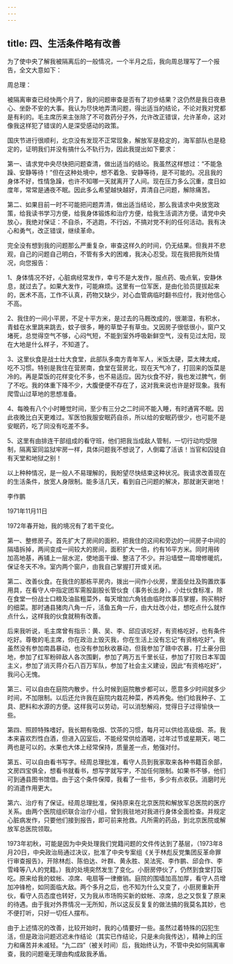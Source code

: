```yaml
---
---
---
```

title: 四、生活条件略有改善
---




为了使中央了解我被隔离后的一般情况，一个半月之后，我向周总理写了一个报告，全文大意如下：

周总理：

被隔离审查已经快两个月了，我的问题审查是否有了初步结果？这仍然是我日夜悬心、坐卧不安的大事。我认为尽快地弄清问题，得出适当的结论，不论对我对党都是有利的。毛主席历来主张除了不可救药分子外，允许改正错误，允许革命，这对像我这样犯了错误的人是深受感动的政策。

国庆节进行很顺利，北京没有发现不正常现象，解放军是稳定的，海军部队也是稳定的，证明我们并没有搞什么不轨行为，因此我提出如下要求：

第一、请求党中央尽快把问题查清，做出适当的结论。我虽然这样想过：“不能急躁、安静等待！”但在这种处境中，想不着急、安静等待，是不可能的。况且我的身体不好，性情急躁，也许不知哪一天就离开了人间。现在压力多么沉重，度日如度年，常常是通夜不眠。因此多么希望越快越好，弄清自己问题，解除痛苦。

第二、如果目前一时不可能把问题弄清，做出适当结论，那么我请求中央放宽政策，给我读书学习方便，给我身体锻炼和治疗方便，给我生活调济方便。请党中央放心，我绝对保证：不自杀，不逃跑，不行凶，不搞对党不利的任何活动。我有决心和勇气，改正错误，继续革命。

完全没有想到我的问题那么严重复杂，审查这样久的时间，仍无结果。但我并不悲观，自己的问题自己明白，不管有多大的困难，我决心忍受。现在我把我所处情况，向您报告：

1、身体情况不好，心脏病经常发作，幸亏不是大发作，服点药、吸点氧，安静休息，就过去了。如果大发作，可能麻烦。这里有一位军医，是由化验员提拔起来的，医术不高，工作不认真，药物又缺少，对心血管病临时翻书应付，我对他信心不高。

2、我住的一间小平房，不足十平方米，是过去的马厩改成的，很潮湿，有积水，青蛙在水里跳来跳去，蚊子很多，睡的草垫子有草虫。又因房子很低很小，窗户又堵死，总觉得空气不够，心闷气短，不能到室外呼吸新鲜空气，没有见过太阳，现在大地是什么样子，不知道了。

3、这里伙食是战士灶大食堂，此部队多南方青年军人，米饭太硬，菜太辣太咸，吃不习惯。特别是我住在营房南，食堂在营房北，现在天气冷了，打回来的饭菜是冷的。再是菜饭的花样变化不多，也不易适应。因为伙食不好，我也发过脾气，倒了不吃。我的体重下降不少，大腹便便不存在了，这对我来说也许是好现象。我有爬雪山过草地的思想准备。

4、每晚有八个小时睡觉时间，至少有三分之二时间不能入睡，有时通宵不眠。因此夜晚比白天更难过。军医怕我服安眠药自杀，所以给的安眠药很少，也可能不是安眠药，吃了同没有吃差不多。

5、这里有由排连干部组成的看守班，他们把我当成敌人管制，一切行动均受限制，隔离室同监狱牢房一样，具体问题我不想说了，人倒霉了活该！当官和囚徒自有天堂和地狱之别！

以上种种情况，是一般人不易理解的，我盼望尽快结束这种状况。我请求改善现在的生活条件，放宽人身限制。能多活几天，看到自己问题的解决，那就谢天谢地！

李作鹏

1971年11月11日

1972年春开始，我的境况有了若干变化。

第一、整修房子。首先扩大了房间的面积，把我住的这间和旁边的一间房子中间的隔墙拆掉，两间变成一间较大的房间，面积扩大一倍，约有16平方米。同时用砖加高地基，再铺上一层水泥，使地面干燥、整洁了不少。并沿墙壁一周增修暖炕，保证冬天不冷。室内两个窗户，由我自己掌握打开或关闭。

第二、改善伙食。在我住的那栋平房内，拨出一间作小伙房，里面垒灶及购置炊事用具，在看守人中指定团军需股副股长管伙食（事务长出身）。小灶伙食标准，除在食堂一份战士口粮及油盐粗菜外，每天增加六角钱由临时炊事员掌握，购买稍好的细菜。那时通县猪肉八角一斤，活鱼五角一斤，由大灶改小灶，想吃点什么就作点什么，这样我的伙食就稍有改善。

后来我听说，毛主席曾有指示：黄、吴、李、邱应该吃好，有资格吃好，也有条件吃好。尊敬的毛主席，你在政治上毁灭我，你在生活上没有忘记“有资格吃好”。我虽然没有参加南昌暴动，也没有参加秋收暴动，但我参加了赣中农暴，打土豪分田地，参加了红军粉碎敌人各次围剿，参加了两万五千里长征，参加了打败日本军国主义，参加了消灭蒋介石八百万军队，参加了社会主义建设，因此“有资格吃好”，我问心无愧。

第三、可以自由在庭院内散步。什么时候到庭院散步都可以，愿意多少时间就多少时间，不加限制。以后还允许我在庭院内栽花种菜，养鸡养兔。他们给我种子、工具、肥料和水源的方便。这样我可以劳动，可以消愁解闷，觉得日子过得愉快一些。

第四、照顾特殊嗜好。我长期有吸烟、饮茶的习惯，每月可以供给高级烟、茶。我本来喜欢烈性白酒，但进入囚室后，不能经常供给酒喝，过年过节或星期天，喝二两也是可以的。水果也大体上经常保持，质量差一点，勉强对付。

第五、可以自由看书写字。经周总理批准，看守人员到我家取来各种书籍百余部，文房四宝俱全，想看书就看书，想写字就写字，不加任何限制。如果书不够，他们可到通县图书馆借。由于这个条件保障，我看了一些书，多少有点收获。消磨时光的消遣作用更大。

第六、治疗有了保证。经周总理批准，保持原来在北京医院和解放军总医院的医疗关系。由两个医院组织联合治疗小组，曾到我驻地对我进行身体全面检查。并规定心脏病发作，只要他们接到报告，即可前来抢救。凡所需的药品，到北京医院或解放军总医院领取。

1973年初秋，可能是因为中央处理我们党籍问题的文件传达到了基层，（1973年8月20日，中央政治局通过决议，批准了中央专案组《关于林彪反党集团反革命罪行审查报告》，开除林彪、陈伯达、叶群、黄永胜、吴法宪、李作鹏、邱会作、李雪峰等八人的党籍。）我的处境突然发生了变化。小厨房停伙了，仍然到食堂打饭吃。原来给我的蚊帐、凉席、电扇等一律撤销。庭院的围墙加高加厚，看守人员增加冲锋枪，如同面临大敌。两个多月之后，也不知为什么又变了，小厨房重新开伙，看守人员态度也转好，又为我从市场购买新的蚊帐、凉席，总之又恢复了原来的待遇。由于我对外界情况一无所知，所以这反反复复的做法搞的我莫名其妙，也不便打听，只好一切任人摆布。

由于上述情况的改善，比较开始时，我的心情要好一些。虽然过着特殊的囚犯生活，但是政治问题迟迟未作结论（其实已作结论，只是未向我传达），精神上的压力和痛苦并未减轻。“九二四”（被关时间）后，我始终认为，不管中央如何隔离审查，我的问题毫无理由构成敌我矛盾。